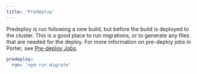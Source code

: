 ```yaml
---
title: 'Predeploy'
---
```


Predeploy is run following a new build, but before the build is deployed to the cluster. This is a good place to run migrations, or to generate any files that are needed for the deploy.
For more information on pre-deploy jobs in Porter, see [Pre-deploy Jobs](/deploy/pre-deploy-jobs).

```yaml
predeploy:
  run: 'npm run migrate'
```
